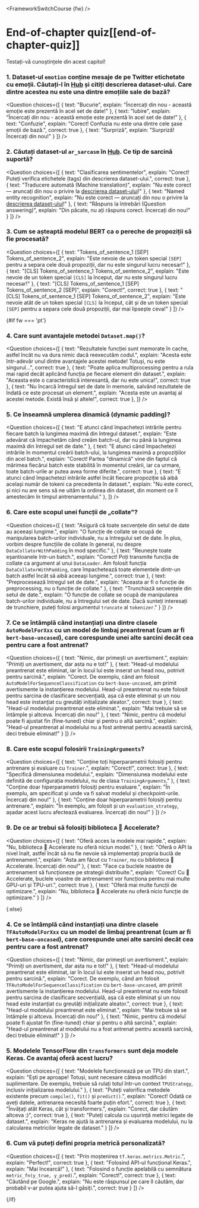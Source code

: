 <FrameworkSwitchCourse {fw} />

<!-- DISABLE-FRONTMATTER-SECTIONS -->

# End-of-chapter quiz[[end-of-chapter-quiz]]

<CourseFloatingBanner
    chapter={3}
    classNames="absolute z-10 right-0 top-0"
/>

Testați-vă cunoștințele din acest capitol!

### 1. Dataset-ul `emotion` conține mesaje de pe Twitter etichetate cu emoții. Căutați-l în [Hub](https://huggingface.co/datasets) și citiți descrierea dataset-ului. Care dintre acestea nu este una dintre emoțiile sale de bază?

<Question
	choices={[
		{
			text: "Bucurie",
			explain: "Încercați din nou - această emoție este prezentă în acel set de date!"
		},
		{
			text: "Iubire",
			explain: "Încercați din nou - această emoție este prezentă în acel set de date!"
		},
		{
			text: "Confuzie",
			explain: "Corect! Confuzia nu este una dintre cele șase emoții de bază.",
            correct: true
		},
        {
			text: "Surpriză",
			explain: "Surpriză! Încercați din nou!"
		}
	]}
/>

### 2. Căutați dataset-ul `ar_sarcasm` în [Hub](https://huggingface.co/datasets). Ce tip de sarcină suportă?

<Question
	choices={[
		{
			text: "Clasificarea sentimentelor",
			explain: "Corect! Puteți verifica etichetele (tags) din descrierea dataset-ului.",
            correct: true
		},
		{
			text: "Traducere automată (Machine translation)",
			explain: "Nu este corect — aruncați din nou o privire la <a href='https://huggingface.co/datasets/ar_sarcasm'>descrierea dataset-ului</a>!"
		},
		{
			text: "Named entity recognition",
			explain: "Nu este corect — aruncați din nou o privire la <a href='https://huggingface.co/datasets/ar_sarcasm'>descrierea dataset-ului</a>!"
		},
        {
			text: "Răspuns la întrebări (Question answering)",
			explain: "Din păcate, nu ați răspuns corect. Încercați din nou!"
		}
	]}
/>

### 3. Cum se așteaptă modelul BERT ca o pereche de propoziții să fie procesată?

<Question
	choices={[
		{
			text: "Tokens_of_sentence_1 [SEP] Tokens_of_sentence_2",
			explain: "Este nevoie de un token special <code>[SEP]</code> pentru a separa cele două propoziții, dar nu este singurul lucru necesar!"
		},
		{
			text: "[CLS] Tokens_of_sentence_1 Tokens_of_sentence_2",
			explain: "Este nevoie de un token special <code>[CLS]</code> la început, dar nu este singurul lucru necesar!"
		},
		{
			text: "[CLS] Tokens_of_sentence_1 [SEP] Tokens_of_sentence_2 [SEP]",
			explain: "Corect!",
            correct: true
		},
        {
			text: "[CLS] Tokens_of_sentence_1 [SEP] Tokens_of_sentence_2",
			explain: "Este nevoie atât de un token special <code>[CLS]</code> la început, cât și de un token special <code>[SEP]</code> pentru a separa cele două propoziții, dar mai lipsește ceva!"
		}
	]}
/>

{#if fw === 'pt'}
### 4. Care sunt avantajele metodei `Dataset.map()`?

<Question
	choices={[
		{
			text: "Rezultatele funcției sunt memorate în cache, astfel încât nu va dura nimic dacă reexecutăm codul.",
			explain: "Acesta este într-adevăr unul dintre avantajele acestei metode! Totuși, nu este singurul...",
            correct: true
		},
		{
			text: "Poate aplica multiprocessing pentru a rula mai rapid decât aplicând funcția pe fiecare element din dataset.",
			explain: "Aceasta este o caracteristică interesantă, dar nu este unica!",
            correct: true
		},
		{
			text: "Nu încarcă întregul set de date în memorie, salvând rezultatele de îndată ce este procesat un element.",
			explain: "Acesta este un avantaj al acestei metode. Există însă și altele!",
            correct: true
		},
	]}
/>

### 5. Ce înseamnă umplerea dinamică (dynamic padding)?

<Question
	choices={[
		{
			text: "E atunci când împachetezi intrările pentru fiecare batch la lungimea maximă din întregul dataset.",
			explain: "Este adevărat că împachetăm când creăm batch-ul, dar nu până la lungimea maximă din întregul set de date."
		},
		{
			text: "E atunci când împachetezi intrările în momentul creării batch-ului, la lungimea maximă a propozițiilor din acel batch.",
			explain: "Corect! Partea \"dinamică\" vine din faptul că mărimea fiecărui batch este stabilită în momentul creării, iar ca urmare, toate batch-urile ar putea avea forme diferite.",
            correct: true
		},
		{
			text: "E atunci când împachetezi intrările astfel încât fiecare propoziție să aibă același număr de tokeni ca precedenta în dataset.",
			explain: "Nu este corect, și nici nu are sens să ne uităm la ordinea din dataset, din moment ce îl amestecăm în timpul antrenamentului."
		},
	]}
/>

### 6. Care este scopul unei funcții de „collate"?

<Question
	choices={[
		{
			text: "Asigură că toate secvențele din setul de date au aceeași lungime.",
			explain: "O funcție de collate se ocupă de manipularea batch-urilor individuale, nu a întregului set de date. În plus, vorbim despre funcțiile de collate în general, nu despre <code>DataCollatorWithPadding</code> în mod specific."
		},
		{
			text: "Reunește toate eșantioanele într-un batch.",
			explain: "Corect! Poți transmite funcția de collate ca argument al unui <code>DataLoader</code>. Am folosit funcția <code>DataCollatorWithPadding</code>, care împachetează toate elementele dintr-un batch astfel încât să aibă aceeași lungime.",
            correct: true
		},
		{
			text: "Preprocesează întregul set de date.",
			explain: "Aceasta ar fi o funcție de preprocessing, nu o funcție de collate."
		},
        {
			text: "Trunchiază secvențele din setul de date.",
			explain: "O funcție de collate se ocupă de manipularea batch-urilor individuale, nu a întregului set de date. Dacă sunteți interesați de trunchiere, puteți folosi argumentul <code>truncate</code> al <code>tokenizer</code>."
		}
	]}
/>

### 7. Ce se întâmplă când instanțiați una dintre clasele `AutoModelForXxx` cu un model de limbaj preantrenat (cum ar fi `bert-base-uncased`), care corespunde unei alte sarcini decât cea pentru care a fost antrenat?

<Question
	choices={[
		{
			text: "Nimic, dar primești un avertisment.",
			explain: "Primiți un avertisment, dar asta nu e tot!"
		},
		{
			text: "Head-ul modelului preantrenat este eliminat, iar în locul lui este inserat un head nou, potrivit pentru sarcină.",
			explain: "Corect. De exemplu, când am folosit <code>AutoModelForSequenceClassification</code> cu <code>bert-base-uncased</code>, am primit avertismente la instanțierea modelului. Head-ul preantrenat nu este folosit pentru sarcina de clasificare secvențială, așa că este eliminat și un nou head este instanțiat cu greutăți inițializate aleator.",
            correct: true
		},
		{
			text: "Head-ul modelului preantrenat este eliminat.",
			explain: "Mai trebuie să se întâmple și altceva. Încercați din nou!"
		},
        {
			text: "Nimic, pentru că modelul poate fi ajustat fin (fine-tuned) chiar și pentru o altă sarcină.",
			explain: "Head-ul preantrenat al modelului nu a fost antrenat pentru această sarcină, deci trebuie eliminat!"
		}
	]}
/>

### 8. Care este scopul folosirii `TrainingArguments`?

<Question
	choices={[
		{
			text: "Conține toți hiperparametrii folosiți pentru antrenare și evaluare cu <code>Trainer</code>.",
			explain: "Corect!",
            correct: true
		},
		{
			text: "Specifică dimensiunea modelului.",
			explain: "Dimensiunea modelului este definită de configurația modelului, nu de clasa <code>TrainingArguments</code>."
		},
		{
			text: "Conține doar hiperparametrii folosiți pentru evaluare.",
			explain: "În exemplu, am specificat și unde va fi salvat modelul și checkpoint-urile. Încercați din nou!"
		},
        {
			text: "Conține doar hiperparametrii folosiți pentru antrenare.",
			explain: "În exemplu, am folosit și un <code>evaluation_strategy</code>, așadar acest lucru afectează evaluarea. Încercați din nou!"
		}
	]}
/>

### 9. De ce ar trebui să folosiți biblioteca 🤗 Accelerate?

<Question
	choices={[
		{
			text: "Oferă acces la modele mai rapide.",
			explain: "Nu, biblioteca 🤗 Accelerate nu oferă niciun model."
		},
		{
			text: "Oferă o API la nivel înalt, astfel încât să nu fie nevoie să implementați propria buclă de antrenament.",
			explain: "Asta am făcut cu <code>Trainer</code>, nu cu biblioteca 🤗 Accelerate. Încercați din nou!"
		},
		{
			text: "Face ca buclele noastre de antrenament să funcționeze pe strategii distribuite.",
			explain: "Corect! Cu 🤗 Accelerate, buclele voastre de antrenament vor funcționa pentru mai multe GPU-uri și TPU-uri.",
            correct: true
		},
        {
			text: "Oferă mai multe funcții de optimizare.",
			explain: "Nu, biblioteca 🤗 Accelerate nu oferă nicio funcție de optimizare."
		}
	]}
/>

{:else}
### 4. Ce se întâmplă când instanțiați una dintre clasele `TFAutoModelForXxx` cu un model de limbaj preantrenat (cum ar fi `bert-base-uncased`), care corespunde unei alte sarcini decât cea pentru care a fost antrenat?

<Question
	choices={[
		{
			text: "Nimic, dar primești un avertisment.",
			explain: "Primiți un avertisment, dar asta nu e tot!"
		},
		{
			text: "Head-ul modelului preantrenat este eliminat, iar în locul lui este inserat un head nou, potrivit pentru sarcină.",
			explain: "Corect. De exemplu, când am folosit <code>TFAutoModelForSequenceClassification</code> cu <code>bert-base-uncased</code>, am primit avertismente la instanțierea modelului. Head-ul preantrenat nu este folosit pentru sarcina de clasificare secvențială, așa că este eliminat și un nou head este instanțiat cu greutăți inițializate aleator.",
            correct: true
		},
		{
			text: "Head-ul modelului preantrenat este eliminat.",
			explain: "Mai trebuie să se întâmple și altceva. Încercați din nou!"
		},
        {
			text: "Nimic, pentru că modelul poate fi ajustat fin (fine-tuned) chiar și pentru o altă sarcină.",
			explain: "Head-ul preantrenat al modelului nu a fost antrenat pentru această sarcină, deci trebuie eliminat!"
		}
	]}
/>

### 5. Modelele TensorFlow din `transformers` sunt deja modele Keras. Ce avantaj oferă acest lucru?

<Question
	choices={[
		{
			text: "Modelele funcționează pe un TPU din start.",
			explain: "Ești pe aproape! Totuși, sunt necesare câteva modificări suplimentare. De exemplu, trebuie să rulați totul într-un context <code>TPUStrategy</code>, inclusiv inițializarea modelului."
		},
		{
			text: "Puteți valorifica metodele existente precum <code>compile()</code>, <code>fit()</code> și <code>predict()</code>.",
			explain: "Corect! Odată ce aveți datele, antrenarea necesită foarte puțin efort.",
            correct: true
		},
		{
			text: "Învățați atât Keras, cât și transformers.",
			explain: "Corect, dar căutăm altceva :)",
			correct: true
		},
        {
			text: "Puteți calcula cu ușurință metrici legate de dataset.",
			explain: "Keras ne ajută la antrenarea și evaluarea modelului, nu la calcularea metricilor legate de dataset."
		}
	]}
/>

### 6. Cum vă puteți defini propria metrică personalizată?

<Question
	choices={[
		{
			text: "Prin moștenirea <code>tf.keras.metrics.Metric</code>.",
			explain: "Perfect!",
			correct: true
		},
		{
			text: "Folosind API-ul funcțional Keras.",
			explain: "Mai încearcă!"
		},
		{
			text: "Folosind o funcție apelabilă cu semnătura <code>metric_fn(y_true, y_pred)</code>.",
			explain: "Corect!",
			correct: true
		},
        {
			text: "Căutând pe Google.",
			explain: "Nu este răspunsul pe care îl căutăm, dar probabil v-ar putea ajuta să-l găsiți.",
			correct: true
		}
	]}
/>

{/if}